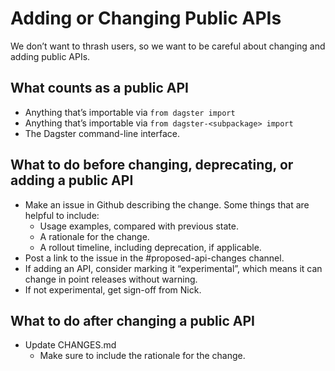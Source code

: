 
<DynamicMetaTags
  title="Adding or Changing Public APIs | Dagster"
  description="Guide for contributors on how to add or change public APIs."
/>

# Adding or Changing Public APIs

We don’t want to thrash users, so we want to be careful about changing and adding public APIs.

## What counts as a public API

- Anything that’s importable via `from dagster import`
- Anything that’s importable via `from dagster-<subpackage> import`
- The Dagster command-line interface.


## What to do before changing, deprecating, or adding a public API

- Make an issue in Github describing the change.  Some things that are helpful to include:
    - Usage examples, compared with previous state.
    - A rationale for the change.
    - A rollout timeline, including deprecation, if applicable.
- Post a link to the issue in the #proposed-api-changes channel.
- If adding an API, consider marking it “experimental”, which means it can change in point releases without warning.
- If not experimental, get sign-off from Nick.


## What to do after changing a public API

- Update CHANGES.md
    - Make sure to include the rationale for the change.